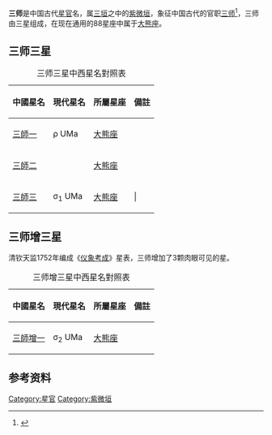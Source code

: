 '''三师'''是中国古代[[星官|星官]]名，属[[三垣|三垣]]之中的[[紫微垣|紫微垣]]，象征中国古代的官职[[三师|三师]]<ref>{{Cite web |url=http://aeea.nmns.edu.tw/2006/0606/ap060616.html |title=文昌、三師、內階 |accessdate=2011-02-16 |archive-date=2012-02-04 |archive-url=https://web.archive.org/web/20120204114049/http://aeea.nmns.edu.tw/2006/0606/ap060616.html |dead-url=no }}</ref>，三师由三星组成，在现在通用的88星座中属于[[大熊座|大熊座]]。

==三师三星==
{| class="wikitable"  align="center" style="text-align:center; width:100%"
|+三师三星中西星名對照表
|-
! 中國星名 !! 現代星名 !! 所屬星座 !! 備註
|-
| [[三師一|三師一]] || ρ UMa || [[大熊座|大熊座]] || 
|-
| [[三師二|三師二]] ||  || [[大熊座|大熊座]] || 
|-
| [[三師三|三師三]] || σ<sub>1</sub> UMa || [[大熊座|大熊座]] || | 
|}

==三师增三星==
清钦天监1752年编成《[[仪象考成|仪象考成]]》星表，三师增加了3颗肉眼可见的星。
{| class="wikitable"  align="center" style="text-align:center; width:100%"
|+三师增三星中西星名對照表
|-
! 中國星名 !! 現代星名 !! 所屬星座 !! 備註
|-
| [[三師增一|三師增一]] || σ<sub>2</sub> UMa || [[大熊座|大熊座]] || 
|}

==参考资料==
{{reflist}}

{{三垣}}
{{astronomy-stub}}

[[Category:星官|Category:星官]]
[[Category:紫微垣|Category:紫微垣]]